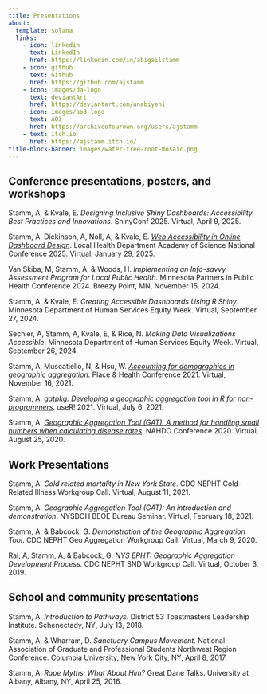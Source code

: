 ```yaml
---
title: Presentations
about: 
  template: solana
  links:
    - icon: linkedin
      text: LinkedIn
      href: https://linkedin.com/in/abigailstamm
    - icon: github
      text: Github
      href: https://github.com/ajstamm
    - icon: images/da-logo
      text: deviantArt
      href: https://deviantart.com/anabiyeni
    - icon: images/ao3-logo
      text: AO3
      href: https://archiveofourown.org/users/ajstamm
    - text: itch.io
      href: https://ajstamm.itch.io/
title-block-banner: images/water-tree-root-mosaic.png
---
```



## Conference presentations, posters, and workshops


Stamm, A, & Kvale, E. *Designing Inclusive Shiny Dashboards: Accessibility Best Practices and Innovations*. ShinyConf 2025. Virtual, April 9, 2025.

Stamm, A, Dickinson, A, Noll, A, & Kvale, E. [*Web Accessibility in Online Dashboard Design*](https://youtu.be/dY-i0cH4uas). Local Health Department Academy of Science National Conference 2025. Virtual, January 29, 2025.

Van Skiba, M, Stamm, A, & Woods, H. *Implementing an Info-savvy Assessment Program for Local Public Health*. Minnesota Partners in Public Health Conference 2024. Breezy Point, MN, November 15, 2024.

Stamm, A, & Kvale, E. *Creating Accessible Dashboards Using R Shiny*. Minnesota Department of Human Services Equity Week. Virtual, September 27, 2024.

Sechler, A, Stamm, A, Kvale, E, & Rice, N. *Making Data Visualizations Accessible*. Minnesota Department of Human Services Equity Week. Virtual, September 26, 2024.

Stamm, A, Muscatiello, N, & Hsu, W. [*Accounting for demographics in geographic aggregation*](https://github.com/ajstamm/gatpkg/blob/master/presentations/NYS_GAT_PHC_2021.pdf). Place & Health Conference 2021. Virtual, November 16, 2021. 

Stamm, A. [*gatpkg: Developing a geographic aggregation tool in R for non-programmers*](https://www.youtube.com/watch?v=r_wRMpqZcE8). useR! 2021. Virtual, July 6, 2021. 

Stamm, A. [*Geographic Aggregation Tool (GAT): A method for handling small numbers when calculating disease rates*](https://youtu.be/BRxhay4FhGI?t=1096). NAHDO Conference 2020. Virtual, August 25, 2020. 


## Work Presentations

Stamm, A. *Cold related mortality in New York State*. CDC NEPHT Cold-Related Illness Workgroup Call. Virtual, August 11, 2021.

Stamm, A. *Geographic Aggregation Tool (GAT): An introduction and demonstration*. NYSDOH BEOE Bureau Seminar. Virtual, February 18, 2021.

Stamm, A, & Babcock, G. *Demonstration of the Geographic Aggregation Tool*. CDC NEPHT Geo Aggregation Workgroup Call. Virtual, March 9, 2020.

Rai, A, Stamm, A, & Babcock, G. *NYS EPHT: Geographic Aggregation Development Process*. CDC NEPHT SND Workgroup Call. Virtual, October 3, 2019.


## School and community presentations

Stamm, A. *Introduction to Pathways*. District 53 Toastmasters Leadership Institute. Schenectady, NY, July 13, 2018.

Stamm, A, & Wharram, D. *Sanctuary Campus Movement*. National Association of Graduate and Professional Students Northwest Region Conference. Columbia University, New York City, NY, April 8, 2017.

Stamm, A. *Rape Myths: What About Him?* Great Dane Talks. University at Albany, Albany, NY, April 25, 2016.



